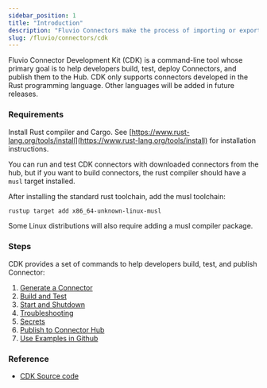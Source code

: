 ```yaml
---
sidebar_position: 1
title: "Introduction"
description: "Fluvio Connectors make the process of importing or exporting data simple"
slug: /fluvio/connectors/cdk
---
```


Fluvio Connector Development Kit (CDK) is a command-line tool whose primary goal is to help developers build, test, deploy Connectors, and publish them to the Hub. CDK only supports connectors developed in the Rust programming language. Other languages will be added in future releases.

### Requirements

Install Rust compiler and Cargo. See [https://www.rust-lang.org/tools/install](https://www.rust-lang.org/tools/install) for installation instructions.

You can run and test CDK connectors with downloaded connectors from the hub, but
if you want to build connectors, the rust compiler should have a `musl` target
installed.

After installing the standard rust toolchain, add the musl toolchain:


```bash copy="fl"
rustup target add x86_64-unknown-linux-musl
```

Some Linux distributions will also require adding a musl compiler package.

### Steps

CDK provides a set of commands to help developers build, test, and publish Connector:

1. [Generate a Connector]
2. [Build and Test]
3. [Start and Shutdown]
4. [Troubleshooting]
5. [Secrets]
6. [Publish to Connector Hub]
7. [Use Examples in Github]


### Reference

* [CDK Source code]


[CDK Source code]: https://github.com/infinyon/fluvio/tree/master/crates/cdk
[Generate a Connector]: /docs/fluvio/connectors/cdk/generate
[Build and Test]: /docs/fluvio/connectors/cdk/build
[Start and Shutdown]: /docs/fluvio/connectors/cdk/start-shutdown
[Troubleshooting]: /docs/fluvio/connectors/cdk/troubleshooting
[Secrets]: /docs/fluvio/connectors/cdk/secrets
[Publish to Connector Hub]: /docs/fluvio/connectors/cdk/publish
[Use Examples in Github]: /docs/fluvio/connectors/cdk/github-examples
